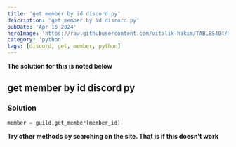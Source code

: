 ```yaml
---
title: 'get member by id discord py'
description: 'get member by id discord py'
pubDate: 'Apr 16 2024'
heroImage: 'https://raw.githubusercontent.com/vitalik-hakim/TABLES404/main/error_b/python.jpg'
category: 'python'
tags: [discord, get, member, python]
---
```


**The solution for this is noted below**

## get member by id discord py

### Solution

```python
member = guild.get_member(member_id)
```

**Try other methods by searching on the site. That is if this doesn't work**
